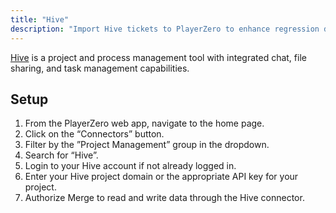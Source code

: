 ```yaml
---
title: "Hive"
description: "Import Hive tickets to PlayerZero to enhance regression detection and more."
---
```


[Hive](https://hive.com/) is a project and process management tool with integrated chat, file sharing, and task management capabilities.

<Snippet file="pm-connector.mdx" />

<Snippet file="ticketing-permissions.mdx" />
<Snippet file="ticketing-permissions-collections.mdx" />

## Setup
1. From the PlayerZero web app, navigate to the home page.
2. Click on the “Connectors” button.
3. Filter by the ”Project Management” group in the dropdown.
4. Search for “Hive”.
5. Login to your Hive account if not already logged in.
6. Enter your Hive project domain or the appropriate API key for your project.
7. Authorize Merge to read and write data through the Hive connector.